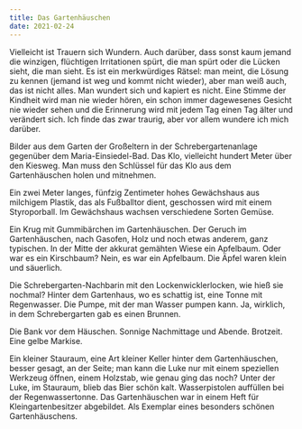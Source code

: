 ```yaml
---
title: Das Gartenhäuschen
date: 2021-02-24
---
```

Vielleicht ist Trauern sich Wundern. Auch darüber, dass sonst kaum jemand die winzigen, flüchtigen Irritationen spürt, die man spürt oder die Lücken sieht, die man sieht. Es ist ein merkwürdiges Rätsel: man meint, die Lösung zu kennen (jemand ist weg und kommt nicht wieder), aber man weiß auch, das ist nicht alles. Man wundert sich und kapiert es nicht. Eine Stimme der Kindheit wird man nie wieder hören, ein schon immer dagewesenes Gesicht nie wieder sehen und die Erinnerung wird mit jedem Tag einen Tag älter und verändert sich. Ich finde das zwar traurig, aber vor allem wundere ich mich darüber.

Bilder aus dem Garten der Großeltern in der Schrebergartenanlage gegenüber dem Maria-Einsiedel-Bad. Das Klo, vielleicht hundert Meter über den Kiesweg. Man muss den Schlüssel für das Klo aus dem Gartenhäuschen holen und mitnehmen. 

Ein zwei Meter langes, fünfzig Zentimeter hohes Gewächshaus aus milchigem Plastik, das als Fußballtor dient, geschossen wird mit einem Styroporball. Im Gewächshaus wachsen verschiedene Sorten Gemüse. 

Ein Krug mit Gummibärchen im Gartenhäuschen. Der Geruch im Gartenhäuschen, nach Gasofen, Holz und noch etwas anderem, ganz typischen. In der Mitte der akkurat gemähten Wiese ein Apfelbaum. Oder war es ein Kirschbaum? Nein, es war ein Apfelbaum. Die Äpfel waren klein und säuerlich. 

Die Schrebergarten-Nachbarin mit den Lockenwicklerlocken, wie hieß sie nochmal? Hinter dem Gartenhaus, wo es schattig ist, eine Tonne mit Regenwasser. Die Pumpe, mit der man Wasser pumpen kann. Ja, wirklich, in dem Schrebergarten gab es einen Brunnen. 

Die Bank vor dem Häuschen. Sonnige Nachmittage und Abende. Brotzeit. Eine gelbe Markise.

Ein kleiner Stauraum, eine Art kleiner Keller hinter dem Gartenhäuschen, besser gesagt, an der Seite; man kann die Luke nur mit einem speziellen Werkzeug öffnen, einem Holzstab, wie genau ging das noch? Unter der Luke, im Stauraum, blieb das Bier schön kalt. Wasserpistolen auffüllen bei der Regenwassertonne. Das Gartenhäuschen war in einem Heft für Kleingartenbesitzer abgebildet. Als Exemplar eines besonders schönen Gartenhäuschens.
